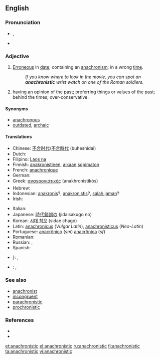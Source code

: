 {{was wotd|2006|July|11}}
==English==

===Pronunciation===
* {{IPA|/əˌnæk.ɹəˈnɪs.tɪk/}}, {{SAMPA|/@%n{k.r\@"nIs.tIk/}}
* {{audio|en-us-anachronistic.ogg|Audio (US)}}

===Adjective===
{{en-adj}}

# [[erroneous|Erroneous]] in [[date]]; containing an [[anachronism]]; in a wrong [[time]].
#: ''If you know where to look in the movie, you can spot an '''anachronistic''' wrist watch on one of the Roman soldiers.''
# {{context|of a person}} having an opinion of the past; preferring things or values of the past; behind the times; over-conservative.

====Synonyms====
* [[anachronous]]
* [[outdated]], [[archaic]]

====Translations====
{{trans-top|erroneous in date}}
* Chinese: [[不合时代]]/[[不合時代]] (buheshidai)
* Dutch: {{t+|nl|anachronistisch}}
* Filipino: [[Laos na]]
* Finnish: [[anakronistinen]], [[aika|aikaan]] [[sopimaton]]
* French: [[anachronique]]
* German: {{t+|de|anachronistisch}}
* Greek: [[αναχρονιστικός]] (anakhronistikós)
* Hebrew: {{t-|he|אנכרוניסטי|alt=אֲנַכְרוֹנִיסְטִי|sc=Hebr}}
* Indonesian: [[anakronis]]?, [[anakronistis]]?, [[salah jaman]]?
* Irish: {{t|ga|mí-aimseartha}}
{{trans-mid}}
* Italian: {{t+|it|anacronistico}}
* Japanese: [[時代錯誤の]] (jidaisakugo no)
* Korean: [[시대 착오]] (sidae chago)
* Latin: [[anachronicus]] (''Vulgar Latin''), [[anachronisticus]] (''Neo-Latin'')
* Portuguese: [[anacrônico]] (''sm'') [[anacrônica]] (''sf'')
* Romanian: {{t|ro|anacronic}}
* Russian: {{t|ru|анахронический|sc=Cyrl|tr=anaxroníčeskij}}, {{t|ru|анахроничный|sc=Cyrl|tr=anaxroníčnyj}}
* Spanish: {{t+|es|anacrónico}}
{{trans-bottom}}
{{trans-top|having an opinion of the past}}
{{trans-mid}}
{{trans-bottom}}
{{checktrans-top}}
* {{ttbc|sh}}}: {{t-|hr|anakroničan}}, {{t-|hr|anakronističan}}
* {{ttbc|sv}}: {{t|sv|otidsenlig}},  {{t|sv|anakronistisk}}
{{trans-mid}}
{{trans-bottom}}

===See also===
* [[anachronist]]
* [[incongruent]]
* [[parachronistic]]
* [[prochronistic]]

===References===
* {{R:Century 1911}}
* {{R:Webster 1913}}

[[et:anachronistic]]
[[el:anachronistic]]
[[ru:anachronistic]]
[[fi:anachronistic]]
[[ta:anachronistic]]
[[vi:anachronistic]]